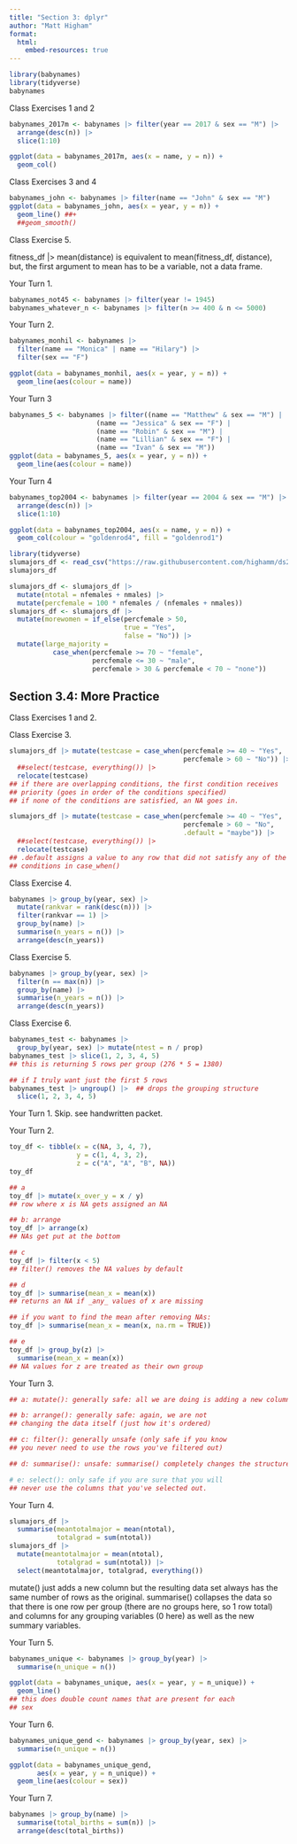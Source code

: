 ```yaml
---
title: "Section 3: dplyr"
author: "Matt Higham"
format: 
  html:
    embed-resources: true
---
```


```r
library(babynames)
library(tidyverse)
babynames
```

Class Exercises 1 and 2

```r
babynames_2017m <- babynames |> filter(year == 2017 & sex == "M") |>
  arrange(desc(n)) |>
  slice(1:10)

ggplot(data = babynames_2017m, aes(x = name, y = n)) +
  geom_col()
```

Class Exercises 3 and 4

```r
babynames_john <- babynames |> filter(name == "John" & sex == "M")
ggplot(data = babynames_john, aes(x = year, y = n)) +
  geom_line() ##+
  ##geom_smooth()
```

Class Exercise 5.

fitness_df |> mean(distance) is equivalent to mean(fitness_df, distance), but, the first argument to mean has to be a variable, not a data frame. 

Your Turn 1.

```r
babynames_not45 <- babynames |> filter(year != 1945)
babynames_whatever_n <- babynames |> filter(n >= 400 & n <= 5000)
```

Your Turn 2.

```r
babynames_monhil <- babynames |>
  filter(name == "Monica" | name == "Hilary") |>
  filter(sex == "F")

ggplot(data = babynames_monhil, aes(x = year, y = n)) +
  geom_line(aes(colour = name))
```

Your Turn 3

```r
babynames_5 <- babynames |> filter((name == "Matthew" & sex == "M") |
                      (name == "Jessica" & sex == "F") |
                      (name == "Robin" & sex == "M") |
                      (name == "Lillian" & sex == "F") |
                      (name == "Ivan" & sex == "M"))
ggplot(data = babynames_5, aes(x = year, y = n)) +
  geom_line(aes(colour = name))
```

Your Turn 4

```r
babynames_top2004 <- babynames |> filter(year == 2004 & sex == "M") |>
  arrange(desc(n)) |>
  slice(1:10)

ggplot(data = babynames_top2004, aes(x = name, y = n)) +
  geom_col(colour = "goldenrod4", fill = "goldenrod1")
```

```r
library(tidyverse)
slumajors_df <- read_csv("https://raw.githubusercontent.com/highamm/ds234_quarto/main/data_online/SLU_Majors_17_21.csv")
slumajors_df

slumajors_df <- slumajors_df |>
  mutate(ntotal = nfemales + nmales) |>
  mutate(percfemale = 100 * nfemales / (nfemales + nmales))
slumajors_df <- slumajors_df |>
  mutate(morewomen = if_else(percfemale > 50,
                             true = "Yes",
                             false = "No")) |>
  mutate(large_majority =
           case_when(percfemale >= 70 ~ "female",
                     percfemale <= 30 ~ "male",
                     percfemale > 30 & percfemale < 70 ~ "none")) 
```
## Section 3.4: More Practice

Class Exercises 1 and 2.

Class Exercise 3.

```r
slumajors_df |> mutate(testcase = case_when(percfemale >= 40 ~ "Yes",
                                            percfemale > 60 ~ "No")) |>
  ##select(testcase, everything()) |>
  relocate(testcase)
## if there are overlapping conditions, the first condition receives
## priority (goes in order of the conditions specified)
## if none of the conditions are satisfied, an NA goes in.

slumajors_df |> mutate(testcase = case_when(percfemale >= 40 ~ "Yes",
                                            percfemale > 60 ~ "No",
                                            .default = "maybe")) |>
  ##select(testcase, everything()) |>
  relocate(testcase)
## .default assigns a value to any row that did not satisfy any of the
## conditions in case_when()
```

Class Exercise 4.

```r
babynames |> group_by(year, sex) |>
  mutate(rankvar = rank(desc(n))) |>
  filter(rankvar == 1) |>
  group_by(name) |>
  summarise(n_years = n()) |>
  arrange(desc(n_years))
```

Class Exercise 5.

```r
babynames |> group_by(year, sex) |>
  filter(n == max(n)) |>
  group_by(name) |>
  summarise(n_years = n()) |>
  arrange(desc(n_years))
```

Class Exercise 6.

```r
babynames_test <- babynames |>
  group_by(year, sex) |> mutate(ntest = n / prop)
babynames_test |> slice(1, 2, 3, 4, 5)
## this is returning 5 rows per group (276 * 5 = 1380)

## if I truly want just the first 5 rows
babynames_test |> ungroup() |>  ## drops the grouping structure
  slice(1, 2, 3, 4, 5)
```

Your Turn 1. Skip. see handwritten packet.

Your Turn 2.

```r
toy_df <- tibble(x = c(NA, 3, 4, 7),
                 y = c(1, 4, 3, 2),
                 z = c("A", "A", "B", NA))
toy_df

## a
toy_df |> mutate(x_over_y = x / y)
## row where x is NA gets assigned an NA

## b: arrange
toy_df |> arrange(x)
## NAs get put at the bottom

## c
toy_df |> filter(x < 5)
## filter() removes the NA values by default

## d
toy_df |> summarise(mean_x = mean(x))
## returns an NA if _any_ values of x are missing

## if you want to find the mean after removing NAs:
toy_df |> summarise(mean_x = mean(x, na.rm = TRUE))

## e
toy_df |> group_by(z) |>
  summarise(mean_x = mean(x))
## NA values for z are treated as their own group
```

Your Turn 3.

```r
## a: mutate(): generally safe: all we are doing is adding a new column

## b: arrange(): generally safe: again, we are not
## changing the data itself (just how it's ordered)

## c: filter(): generally unsafe (only safe if you know
## you never need to use the rows you've filtered out)

## d: summarise(): unsafe: summarise() completely changes the structure of the data.

# e: select(): only safe if you are sure that you will
## never use the columns that you've selected out.
```

Your Turn 4.

```r
slumajors_df |>
  summarise(meantotalmajor = mean(ntotal),
            totalgrad = sum(ntotal)) 
slumajors_df |>
  mutate(meantotalmajor = mean(ntotal),
            totalgrad = sum(ntotal)) |>
  select(meantotalmajor, totalgrad, everything())
```

mutate() just adds a new column but the resulting data set always has the same number of rows as the original. summarise() collapses the data so that there is one row per group (there are no groups here, so 1 row total) and columns for any grouping variables (0 here) as well as the new summary variables.

Your Turn 5.

```r
babynames_unique <- babynames |> group_by(year) |>
  summarise(n_unique = n())

ggplot(data = babynames_unique, aes(x = year, y = n_unique)) +
  geom_line()
## this does double count names that are present for each
## sex
```

Your Turn 6.

```r
babynames_unique_gend <- babynames |> group_by(year, sex) |>
  summarise(n_unique = n())

ggplot(data = babynames_unique_gend,
       aes(x = year, y = n_unique)) +
  geom_line(aes(colour = sex))
```

Your Turn 7.

```r
babynames |> group_by(name) |>
  summarise(total_births = sum(n)) |>
  arrange(desc(total_births))
```